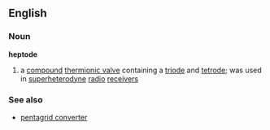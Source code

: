 ==English==
===Noun===
'''heptode'''
# a [[compound]] [[thermionic valve]] containing a [[triode]] and [[tetrode]]; was used in [[superheterodyne]] [[radio]] [[receiver]]s
===See also===
*[[pentagrid converter]]